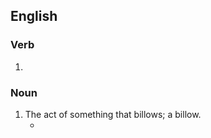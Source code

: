 ==English==

===Verb===
{{head|en|verb form}}

# {{present participle of|en|billow|nocat=1}}

===Noun===
{{en-noun}}

# The act of something that billows; a billow.
#* {{quote-text|en|year=1839|author=Western Literary Institute and College of Professional Teachers|title=Transactions|volume=8|page=59|passage=The Bible is full of passages designed to meet and relieve those '''billowings''' and heavings of the soul, but without a devotional spirit such passages can never be appreciated or comprehended.}}